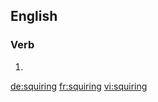
==English==

===Verb===
{{head|en}}

# {{present participle of|squire}}

[[de:squiring]]
[[fr:squiring]]
[[vi:squiring]]